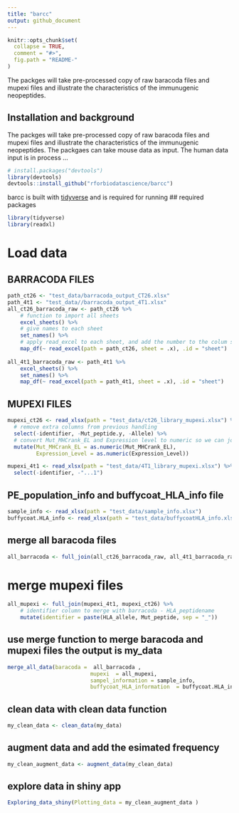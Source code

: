 ```yaml
---
title: "barcc"
output: github_document
---
```


<!-- README.md is generated from README.Rmd. Please edit that file -->

```r
knitr::opts_chunk$set(
  collapse = TRUE,
  comment = "#>",
  fig.path = "README-"
)
```

The packges will take pre-processed copy of raw baracoda files and mupexi files and illustrate the characteristics of the immunugenic neopeptides. 

## Installation and background

The packges will take pre-processed copy of raw baracoda files and mupexi files and illustrate the characteristics of the immunugenic neopeptides. 
The packgaes can take mouse data as input. 
The human data input is in process ... 

```r
# install.packages("devtools")
library(devtools)
devtools::install_github("rforbiodatascience/barcc")
```
barcc is built with [tidyverse](https://github.com/tidyverse/tidyverse)  and is required for running 
## required packages 
```r
library(tidyverse)
library(readxl)
```


# Load data

## BARRACODA FILES
```r
path_ct26 <- "test_data/barracoda_output_CT26.xlsx"
path_4t1 <- "test_data//barracoda_output_4T1.xlsx"
all_ct26_barracoda_raw <- path_ct26 %>% 
    # function to import all sheets
    excel_sheets() %>% 
    # give names to each sheet
    set_names() %>% 
    # apply read_excel to each sheet, and add the number to the colum sheet
    map_df(~ read_excel(path = path_ct26, sheet = .x), .id = "sheet") 
  
all_4t1_barracoda_raw <- path_4t1 %>% 
    excel_sheets() %>% 
    set_names() %>% 
    map_df(~ read_excel(path = path_4t1, sheet = .x), .id = "sheet")

```

## MUPEXI FILES
```r
mupexi_ct26 <- read_xlsx(path = "test_data/ct26_library_mupexi.xlsx") %>% 
  # remove extra columns from previous handling
  select(-identifier, -Mut_peptide.y, -Allele) %>% 
  # convert Mut_MHCrank_EL and Expression level to numeric so we can join both files
  mutate(Mut_MHCrank_EL = as.numeric(Mut_MHCrank_EL),
         Expression_Level = as.numeric(Expression_Level))

mupexi_4t1 <- read_xlsx(path = "test_data/4T1_library_mupexi.xlsx") %>% 
  select(-identifier, -"...1")
```
## PE_population_info and buffycoat_HLA_info file
```r
sample_info <- read_xlsx(path = "test_data/sample_info.xlsx")
buffycoat.HLA_info <- read_xlsx(path = "test_data/buffycoatHLA_info.xlsx")
```


## merge all baracoda files 

```r
all_barracoda <- full_join(all_ct26_barracoda_raw, all_4t1_barracoda_raw)

```
# merge mupexi files 

```r
all_mupexi <- full_join(mupexi_4t1, mupexi_ct26) %>% 
    # identifier column to merge with barracoda - HLA_peptidename
    mutate(identifier = paste(HLA_allele, Mut_peptide, sep = "_"))
```


## use merge function to merge baracoda and mupexi files the output is my_data 

```r
merge_all_data(baracoda =  all_barracoda ,
                          mupexi  = all_mupexi,
                          sampel_information = sample_info,
                          buffycoat_HLA_information  = buffycoat.HLA_info)

```

## clean data with clean data function 
```r
my_clean_data <- clean_data(my_data)
```

## augment data and add the esimated frequency

```r
my_clean_augment_data <- augment_data(my_clean_data)
```


## explore data in shiny app 

```r
Exploring_data_shiny(Plotting_data = my_clean_augment_data )
```





